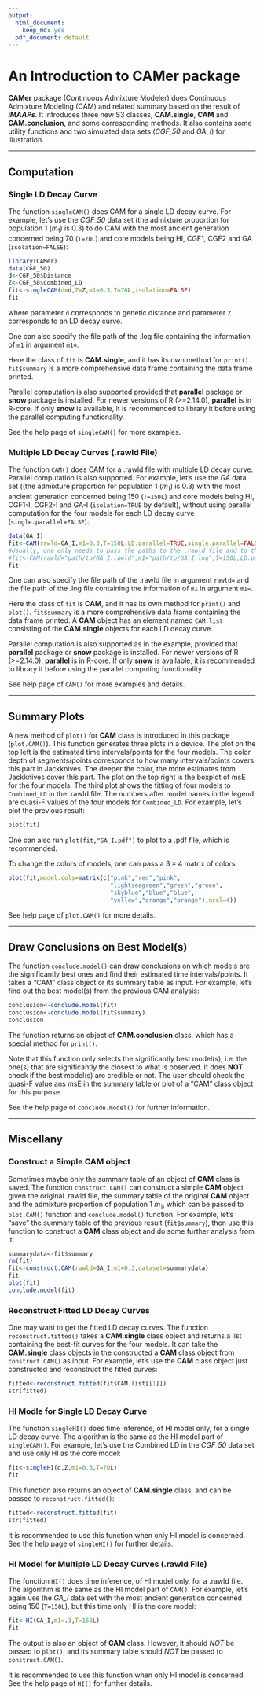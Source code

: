 ```yaml
---
output:
  html_document:
    keep_md: yes
  pdf_document: default
---
```


An Introduction to **CAMer** package
===============

**CAMer** package (Continuous Admixture Modeler) does Continuous Admixture Modeling (CAM) and related summary based on the result of ***iMAAPs***. It introduces three new S3 classes, **CAM.single**, **CAM** and **CAM.conclusion**, and some corresponding methods. It also contains some utility functions and two simulated data sets (*CGF_50* and *GA_I*) for illustration.

-----------

## Computation

### Single LD Decay Curve

The function `singleCAM()` does CAM for a single LD decay curve. For example, let's use the *CGF_50* data set (the admixture proportion for population 1 ($m_1$) is 0.3) to do CAM with the most ancient generation concerned being 70 (`T=70L`) and core models being HI, CGF1, CGF2 and GA (`isolation=FALSE`):

```r
library(CAMer)
data(CGF_50)
d<-CGF_50$Distance
Z<-CGF_50$Combined_LD
fit<-singleCAM(d=d,Z=Z,m1=0.3,T=70L,isolation=FALSE)
fit
```

where parameter `d` corresponds to genetic distance and parameter `Z` corresponds to an LD decay curve.

One can also specify the file path of the .log file containing the information of `m1` in argument `m1=`.

Here the class of `fit` is **CAM.single**, and it has its own method for `print()`. `fit$summary` is a more comprehensive data frame containing the data frame printed.

Parallel computation is also supported provided that **parallel** package or **snow** package is installed. For newer versions of R (>=2.14.0), **parallel** is in R-core. If only **snow** is available, it is recommended to library it before using the parallel computing functionality.

See the help page of `singleCAM()` for more examples.

### Multiple LD Decay Curves (.rawld File)

The function `CAM()` does CAM for a .rawld file with multiple LD decay curve. Parallel computation is also supported. For example, let's use the *GA* data set ((the admixture proportion for population 1 ($m_1$) is 0.3) with the most ancient generation concerned being 150 (`T=150L`) and core models being HI, CGF1-I, CGF2-I and GA-I (`isolation=TRUE` by default), without using parallel computation for the four models for each LD decay curve (`single.parallel=FALSE`):

```r
data(GA_I)
fit<-CAM(rawld=GA_I,m1=0.3,T=150L,LD.parallel=TRUE,single.parallel=FALSE)
#Usually, one only needs to pass the paths to the .rawld file and to the .log file to CAM():
#fit<-CAM(rawld="path/to/GA_I.rawld",m1="path/to/GA_I.log",T=150L,LD.parallel=TRUE,single.parallel=FALSE)
fit
```

One can also specify the file path of the .rawld file in argument `rawld=` and the file path of the .log file containing the information of `m1` in argument `m1=`.

Here the class of `fit` is **CAM**, and it has its own method for `print()` and `plot()`. `fit$summary` is a more comprehensive data frame containing the data frame printed. A **CAM** object has an element named `CAM.list` consisting of the **CAM.single** objects for each LD decay curve.

Parallel computation is also supported as in the example, provided that **parallel** package or **snow** package is installed. For newer versions of R (>=2.14.0), **parallel** is in R-core. If only **snow** is available, it is recommended to library it before using the parallel computing functionality.

See help page of `CAM()` for more examples and details.

------------------------

## Summary Plots

A new method of `plot()` for **CAM** class is introduced in this package (`plot.CAM()`). This function generates three plots in a device. The plot on the top left is the estimated time intervals/points for the four models. The color depth of segments/points corresponds to how many intervals/points covers this part in Jackknives. The deeper the color, the more estimates from Jackknives cover this part. The plot on the top right is the boxplot of msE for the four models. The third plot shows the fitting of four models to `Combined_LD` in the .rawld file. The numbers after model names in the legend are quasi-F values of the four models for `Combined_LD`. For example, let's plot the previous result:

```r
plot(fit)
```

One can also run `plot(fit,"GA_I.pdf")` to plot to a .pdf file, which is recommended.

To change the colors of models, one can pass a $3 \times 4$ matrix of colors:

```r
plot(fit,model.cols=matrix(c("pink","red","pink",
                             "lightseagreen","green","green",
                             "skyblue","blue","blue",
                             "yellow","orange","orange"),ncol=4))
```

See help page of `plot.CAM()` for more details.

----------------------

## Draw Conclusions on Best Model(s)

The function `conclude.model()` can draw conclusions on which models are the significantly best ones and find their estimated time intervals/points. It takes a "CAM" class object or its summary table as input. For example, let's find out the best model(s) from the previous CAM analysis:

```r
conclusion<-conclude.model(fit)
conclusion<-conclude.model(fit$summary)
conclusion
```

The function returns an object of **CAM.conclusion** class, which has a special method for `print()`.

Note that this function only selects the significantly best model(s), i.e. the one(s) that are significantly the closest to what is observed. It does **NOT** check if the best model(s) are credible or not. The user should check the quasi-F value ans msE in the summary table or plot of a "CAM" class object for this purpose.

See the help page of `conclude.model()` for further information.

-----------------

## Miscellany

### Construct a Simple **CAM** object

Sometimes maybe only the summary table of an object of **CAM** class is saved. The function `construct.CAM()` can construct a simple **CAM** object given the original .rawld file, the summary table of the original **CAM** object and the admixture proportion of population 1 $m_1$, which can be passed to `plot.CAM()` function and `conclude.model()` function. For example, let's "save" the summary table of the previous result (`fit$summary`), then use this function to construct a **CAM** class object and do some further analysis from it:

```r
summarydata<-fit$summary
rm(fit)
fit<-construct.CAM(rawld=GA_I,m1=0.3,dataset=summarydata)
fit
plot(fit)
conclude.model(fit)
```

### Reconstruct Fitted LD Decay Curves

One may want to get the fitted LD decay curves. The function `reconstruct.fitted()` takes a **CAM.single** class object and returns a list containing the best-fit curves for the four models. It can take the **CAM.single** class objects in the constructed a **CAM** class object from `construct.CAM()` as input. For example, let's use the **CAM** class object just constructed and reconstruct the fitted curves:

```r
fitted<-reconstruct.fitted(fit$CAM.list[[1]])
str(fitted)
```


### HI Modle for Single LD Decay Curve

The function `singleHI()` does time inference, of HI model only, for a single LD decay curve. The algorithm is the same as the HI model part of `singleCAM()`. For example, let's use the Combined LD in the *CGF_50* data set and use only HI as the core model:

```r
fit<-singleHI(d,Z,m1=0.3,T=70L)
fit
```

This function also returns an object of **CAM.single** class, and can be passed to `reconstruct.fitted()`:

```r
fitted<-reconstruct.fitted(fit)
str(fitted)
```

It is recommended to use this function when only HI model is concerned. See the help page of `singleHI()` for further details.

### HI Model for Multiple LD Decay Curves (.rawld File)

The function `HI()` does time inference, of HI model only, for a .rawld file. The algorithm is the same as the HI model part of `CAM()`. For example, let's again use the *GA_I* data set with the most ancient generation concerned being 150 (`T=150L`), but this time only HI is the core model:

```r
fit<-HI(GA_I,m1=.3,T=150L)
fit
```

The output is also an object of **CAM** class. However, it should *NOT* be passed to `plot()`, and its summary table should *NOT* be passed to `construct.CAM()`.

It is recommended to use this function when only HI model is concerned. See the help page of `HI()` for further details.